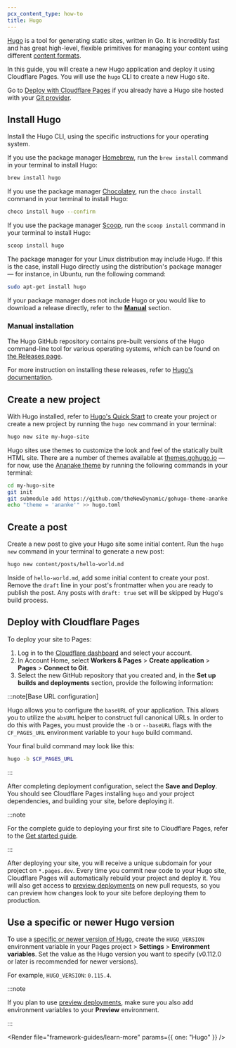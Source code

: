 ```yaml
---
pcx_content_type: how-to
title: Hugo
---
```



[Hugo](https://gohugo.io/) is a tool for generating static sites, written in Go. It is incredibly fast and has great high-level, flexible primitives for managing your content using different [content formats](https://gohugo.io/content-management/formats/).

In this guide, you will create a new Hugo application and deploy it using Cloudflare Pages. You will use the `hugo` CLI to create a new Hugo site.

<Render file="tutorials-before-you-start" />

Go to [Deploy with Cloudflare Pages](#deploy-with-cloudflare-pages) if you already have a Hugo site hosted with your [Git provider](/pages/get-started/git-integration/).

## Install Hugo

Install the Hugo CLI, using the specific instructions for your operating system.

<Tabs> <TabItem label="macos">

If you use the package manager [Homebrew](https://brew.sh), run the `brew install` command in your terminal to install Hugo:

```sh
brew install hugo
```

</TabItem>
<TabItem label="windows">

If you use the package manager [Chocolatey](https://chocolatey.org/), run the `choco install` command in your terminal to install Hugo:

```sh
choco install hugo --confirm
```

If you use the package manager [Scoop](https://scoop.sh/), run the `scoop install` command in your terminal to install Hugo:

```sh
scoop install hugo
```

</TabItem>
<TabItem label="linux">

The package manager for your Linux distribution may include Hugo. If this is the case, install Hugo directly using the distribution's package manager — for instance, in Ubuntu, run the following command:

```sh
sudo apt-get install hugo
```

If your package manager does not include Hugo or you would like to download a release directly, refer to the [**Manual**](/pages/framework-guides/deploy-a-hugo-site/#manual-installation) section.

</TabItem>
</Tabs>

### Manual installation

The Hugo GitHub repository contains pre-built versions of the Hugo command-line tool for various operating systems, which can be found on [the Releases page](https://github.com/gohugoio/hugo/releases).

For more instruction on installing these releases, refer to [Hugo's documentation](https://gohugo.io/getting-started/installing/).

## Create a new project

With Hugo installed, refer to [Hugo's Quick Start](https://gohugo.io/getting-started/quick-start/) to create your project or create a new project by running the `hugo new` command in your terminal:

```sh
hugo new site my-hugo-site
```

Hugo sites use themes to customize the look and feel of the statically built HTML site. There are a number of themes available at [themes.gohugo.io](https://themes.gohugo.io) — for now, use the [Ananake theme](https://themes.gohugo.io/themes/gohugo-theme-ananke/) by running the following commands in your terminal:

```sh
cd my-hugo-site
git init
git submodule add https://github.com/theNewDynamic/gohugo-theme-ananke.git themes/ananke
echo "theme = 'ananke'" >> hugo.toml
```

## Create a post

Create a new post to give your Hugo site some initial content. Run the `hugo new` command in your terminal to generate a new post:

```sh
hugo new content/posts/hello-world.md
```

Inside of `hello-world.md`, add some initial content to create your post. Remove the `draft` line in your post's frontmatter when you are ready to publish the post. Any posts with `draft: true` set will be skipped by Hugo's build process.

<Render file="framework-guides/create-github-repository_no_init" />

## Deploy with Cloudflare Pages

To deploy your site to Pages:

1. Log in to the [Cloudflare dashboard](https://dash.cloudflare.com/) and select your account.
2. In Account Home, select **Workers & Pages** > **Create application** > **Pages** > **Connect to Git**.
3. Select the new GitHub repository that you created and, in the **Set up builds and deployments** section, provide the following information:

<PagesBuildPreset framework="hugo" />

:::note[Base URL configuration]

Hugo allows you to configure the `baseURL` of your application. This allows you to utilize the `absURL` helper to construct full canonical URLs. In order to do this with Pages, you must provide the `-b` or `--baseURL` flags with the `CF_PAGES_URL` environment variable to your `hugo` build command.

Your final build command may look like this:

```sh
hugo -b $CF_PAGES_URL
```

:::

After completing deployment configuration, select the **Save and Deploy**. You should see Cloudflare Pages installing `hugo` and your project dependencies, and building your site, before deploying it.

:::note

For the complete guide to deploying your first site to Cloudflare Pages, refer to the [Get started guide](/pages/get-started/).

:::

After deploying your site, you will receive a unique subdomain for your project on `*.pages.dev`.
Every time you commit new code to your Hugo site, Cloudflare Pages will automatically rebuild your project and deploy it. You will also get access to [preview deployments](/pages/configuration/preview-deployments/) on new pull requests, so you can preview how changes look to your site before deploying them to production.

## Use a specific or newer Hugo version

To use a [specific or newer version of Hugo](https://github.com/gohugoio/hugo/releases), create the `HUGO_VERSION` environment variable in your Pages project > **Settings** > **Environment variables**. Set the value as the Hugo version you want to specify (v0.112.0 or later is recommended for newer versions).

For example, `HUGO_VERSION`: `0.115.4`.

:::note

If you plan to use [preview deployments](/pages/configuration/preview-deployments/), make sure you also add environment variables to your **Preview** environment.

:::

<Render file="framework-guides/learn-more" params={{ one: "Hugo" }} />
